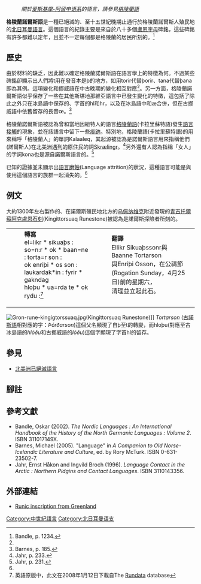 {{NoteTA |G1=Country |1=zh-cn:诺斯;zh-tw:諾爾斯 }}
:''關於[[爱斯基摩-阿留申语系|爱斯基摩-阿留申语系]]的語言，請參見[[格陵蘭語|格陵蘭語]]''
{{Infobox Language
|name=格陵蘭諾爾斯語
|region=[[格陵蘭西殖民地|格陵蘭西殖民地]]和[[格陵蘭東殖民地|東殖民地]]
|extinct=十五世紀晚期(最遲至十六世紀)
|familycolor=Indo-European
|fam2=[[日耳曼语族|日耳曼语族]]
|fam3=[[北日耳曼語支|北日耳曼語支]]
|fam4=西斯堪地那維亞語
}}

'''格陵蘭諾爾斯語'''是一種已絕滅的、至十五世紀晚期止通行於格陵蘭諾爾斯人殖民地的[[北日耳曼語支|北日耳曼語言]]。這個語言的紀錄主要是來自於八十多個[[盧恩字母|盧恩字母]]碑銘，這些碑銘有許多都難以定年，且並不一定每個都是格陵蘭的居民所刻的。<ref name='Bandle'>Bandle, p. 1234.</ref>

==歷史==
由於材料的缺乏，因此難以確定格陵蘭諾爾斯語在語言學上的特徵為何。不過某些碑銘卻顯示出人們將t用在發音本是þ的地方，如用torir代替þorir、tana代替þana即為其例。這項變化和挪威語在中古晚期的變化相互對應<ref name='Bandle'/>。另一方面，格陵蘭諾爾斯語似乎保存了一些在其他斯堪地那維亞語言中已發生變化的特徵，這包括了除此之外只在冰島語中保存的、字首的hl和hr，以及在冰島語中和æ合併，但在古挪威語中依舊留存的長音œ。<ref>Barnes, p. 185.</ref>

格陵蘭諾爾斯語被認為曾和當地因紐特人的語言[[格陵蘭語|格陵蘭語]](卡拉里蘇特語)發生[[語言接觸|語言接觸]]的現象，並在該語言中留下一些[[借詞|痕跡]]。特別地，格陵蘭語(卡拉里蘇特語)的用來稱呼「格陵蘭人」的單詞Kalaaleq，其起源被認為是諾爾斯語言用來指稱他們(諾爾斯人)在[[諾爾斯人對北美洲的殖民|北美洲遇到的原住民]]的詞[[Skræling|Skræling]]r。<ref>Jahr, p. 233.</ref>另外還有人認為指稱「女人」的字詞kona也是源自諾爾斯語言的。<ref>Jahr, p. 231.</ref>

已知的證據並未顯示出[[語言磨蝕|語言磨蝕]](Language attrition)的狀況，這種語言可能是與使用這個語言的族群一起消失的。<ref name='Bandle'/>

==例文==
大約1300年左右製作的、在諾爾斯殖民地北方的[[乌佩纳维克|乌佩纳维克]]附近發現的[[青吉托爾蘇阿克盧恩石刻|青吉托爾蘇阿克盧恩石刻]](Kingittorsuaq Runestone)被認為是諾爾斯探險者所刻的。

{|
|
:'''轉寫'''
:el=likr * sikuaþs : so=n:r * ok * baan=ne : torta=r son :
:ok enriþi * os son : laukardak*in : fyrir * gakndag
:hloþu * ua=rda te * ok rydu :<ref>英語原版中，此文在2008年1月12日下載自The [[Rundata|Rundata]] database</ref>
|
:'''翻譯'''
:Ellikr Sikuaþssonr與Baanne Tortarson 
:與Enriþi Osson，在公禱節(Rogation Sunday，4月25日)前的星期六，
:清理並立起此石。
|
|}

[[Image:Gron-rune-kingigtorssuaq.jpg|thumb]](Kingittorsuaq Runestone)]]
''Tortarson'' ([[古諾斯語|古諾斯語]]相對應的字：''Þórðarson'')這個父名顯現了自þ至t的轉變，而hloþu(對應至古冰島語的''hlóðu''和古挪威語的''lóðu'')這個字顯現了字首hl的留存。

==參見==
*[[北美洲已絕滅語言|北美洲已絕滅語言]]

==腳註==
{{reflist}}

==參考文獻==
{{refbegin}}
* Bandle, Oskar (2002). ''The Nordic Languages : An International Handbook of the History of the North Germanic Languages : Volume 2''. ISBN 311017149X.
* Barnes, Michael (2005). "Language" in ''A Companion to Old Norse-Icelandic Literature and Culture'', ed. by Rory McTurk. ISBN 0-631-23502-7.
* Jahr, Ernst Håkon and Ingvild Broch (1996). ''Language Contact in the Arctic : Northern Pidgins and Contact Languages''. ISBN 3110143356.
{{refend}}

==外部連結==
* [http://www.arild-hauge.com/gron-greenland.htm Runic inscription from Greenland] {{Wayback|url=http://www.arild-hauge.com/gron-greenland.htm |date=20101120032042 }}

{{日耳曼語族歷時}}
{{Germanic philology}}

[[Category:中世紀語言|Category:中世紀語言]]
[[Category:北日耳曼语支|Category:北日耳曼语支]]